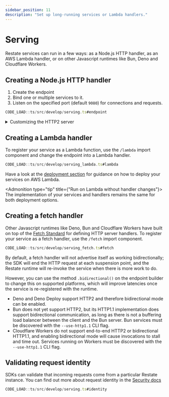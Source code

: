 ```yaml
---
sidebar_position: 11
description: "Set up long-running services or Lambda handlers."
---
```




# Serving
Restate services can run in a few ways: as a Node.js HTTP handler, as an AWS
Lambda handler, or on other Javascript runtimes like Bun, Deno and Cloudflare
Workers.

## Creating a Node.js HTTP handler
1. Create the endpoint
2. Bind one or multiple services to it.
3. Listen on the specified port (default `9080`) for connections and requests.

```typescript
CODE_LOAD::ts/src/develop/serving.ts#endpoint
```

<details className={"grey-details"}>
    <summary>Customizing the HTTP2 server</summary>

    If you need to manually control or customize the HTTP2 server, you can call `http2Handler()` instead of `listen()`, and then use it to manually instantiate the HTTP server:

    ```ts
    CODE_LOAD::ts/src/develop/serving.ts#custom_endpoint
    ```
</details>

## Creating a Lambda handler

To register your service as a Lambda function, use the `/lambda` import
component and change the endpoint into a Lambda handler.
```typescript
CODE_LOAD::ts/src/develop/serving_lambda.ts#lambda
```

Have a look at the [deployment section](/category/aws--aws-lambda)
for guidance on how to deploy your services on AWS Lambda.

<Admonition type="tip" title={"Run on Lambda without handler changes"}>
    The implementation of your services and handlers remains the same for both deployment options.
</Admonition>

## Creating a fetch handler
Other Javascript runtimes like Deno, Bun and Cloudflare Workers have
built on top of the [Fetch Standard](https://github.com/whatwg/fetch) for
defining HTTP server handlers. To register your service as a fetch handler, use
the `/fetch` import component.
```typescript
CODE_LOAD::ts/src/develop/serving_fetch.ts#fetch
```
By default, a fetch handler will not advertise itself as working
bidirectionally; the SDK will end the HTTP request at each suspension point,
and the Restate runtime will re-invoke the service when there is more work to
do.

However, you can use the method `.bidirectional()` on the endpoint builder to
change this on supported platforms, which will improve latencies once the
service is re-registered with the runtime.
- Deno and Deno Deploy support HTTP2 and therefore bidirectional mode can be enabled.
- Bun does not yet support HTTP2, but its HTTP1.1 implementation does support
bidirectional communication, as long as there is not a buffering load balancer
between the client and the Bun server. Bun services must be discovered with
the `--use-http1.1` CLI flag.
- Cloudflare Workers do not support end-to-end HTTP2 or bidirectional HTTP1.1,
and enabling bidirectional mode will cause invocations to stall and time out.
Services running on Workers must be discovered with the `--use-http1.1`
CLI flag.

## Validating request identity

SDKs can validate that incoming requests come from a particular Restate
instance. You can find out more about request identity in the [Security docs](/operate/security#locking-down-service-access)

```typescript
CODE_LOAD::ts/src/develop/serving.ts#identity
```

